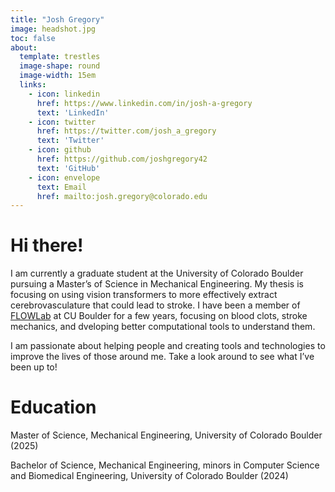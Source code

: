 ```yaml
---
title: "Josh Gregory"
image: headshot.jpg
toc: false
about: 
  template: trestles
  image-shape: round
  image-width: 15em
  links:
    - icon: linkedin
      href: https://www.linkedin.com/in/josh-a-gregory
      text: 'LinkedIn'
    - icon: twitter
      href: https://twitter.com/josh_a_gregory
      text: 'Twitter'
    - icon: github
      href: https://github.com/joshgregory42
      text: 'GitHub'
    - icon: envelope
      text: Email
      href: mailto:josh.gregory@colorado.edu
---
```


# Hi there!

I am currently a graduate student at the University of Colorado Boulder pursuing a Master's of Science in Mechanical Engineering. My thesis is focusing on using vision transformers to more effectively extract cerebrovasculature that could lead to stroke. I have been a member of [FLOWLab](https://www.flowphysicslab.com/) at CU Boulder for a few years, focusing on blood clots, stroke mechanics, and dveloping better computational tools to understand them.

I am passionate about helping people and creating tools and technologies to improve the lives of those around me. Take a look around to see what I've been up to!


# Education

Master of Science, Mechanical Engineering, University of Colorado Boulder (2025)


Bachelor of Science, Mechanical Engineering, minors in Computer Science and Biomedical Engineering, University of Colorado Boulder (2024)



